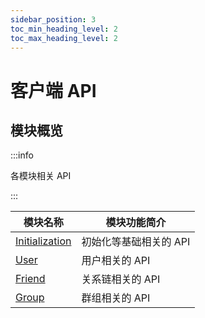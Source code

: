 ```yaml
---
sidebar_position: 3
toc_min_heading_level: 2
toc_max_heading_level: 2
---
```


# 客户端 API

## 模块概览

:::info

各模块相关 API

:::

| 模块名称                                                 | 模块功能简介           |
| -------------------------------------------------------- | ---------------------- |
| [Initialization](docs/sdks/api/initialization/index.mdx) | 初始化等基础相关的 API |
| [User](docs/sdks/api/user/index.mdx)                     | 用户相关的 API         |
| [Friend](docs/sdks/api/friend/index.mdx)                 | 关系链相关的 API       |
| [Group](docs/sdks/api/group/index.mdx)                   | 群组相关的 API         |
